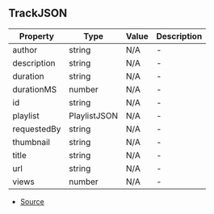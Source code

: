 ## TrackJSON


| Property | Type | Value | Description |
| ----------- | ----------- | ----------- | ----------- |
| author | string | N/A | - |
| description | string | N/A | - |
| duration | string | N/A | - |
| durationMS | number | N/A | - |
| id | string | N/A | - |
| playlist | PlaylistJSON | N/A | - |
| requestedBy | string | N/A | - |
| thumbnail | string | N/A | - |
| title | string | N/A | - |
| url | string | N/A | - |
| views | number | N/A | - |


- [Source](https://github.com/Androz2091/discord-player/blob/e7a50df/packages/discord-player/src/types/types.ts#L474)
